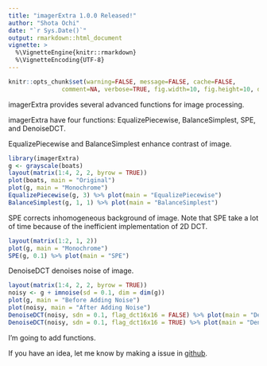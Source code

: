 ```yaml
---
title: "imagerExtra 1.0.0 Released!"
author: "Shota Ochi"
date: "`r Sys.Date()`"
output: rmarkdown::html_document
vignette: >
  %\VignetteEngine{knitr::rmarkdown}
  %\VignetteEncoding{UTF-8}
---
```


```r
knitr::opts_chunk$set(warning=FALSE, message=FALSE, cache=FALSE, 
               comment=NA, verbose=TRUE, fig.width=10, fig.height=10, dev='jpeg',dev.args=list(quality=100))
```

imagerExtra provides several advanced functions for image processing.

imagerExtra have four functions: EqualizePiecewise, BalanceSimplest, SPE, and DenoiseDCT.


EqualizePiecewise and BalanceSimplest enhance contrast of image.
```r
library(imagerExtra)
g <- grayscale(boats)
layout(matrix(1:4, 2, 2, byrow = TRUE))
plot(boats, main = "Original")
plot(g, main = "Monochrome")
EqualizePiecewise(g, 3) %>% plot(main = "EqualizePiecewise")
BalanceSimplest(g, 1, 1) %>% plot(main = "BalanceSimplest")
```


SPE corrects inhomogeneous background of image.
Note that SPE take a lot of time because of the inefficient implementation of 2D DCT.
```r
layout(matrix(1:2, 1, 2))
plot(g, main = "Monochrome")
SPE(g, 0.1) %>% plot(main = "SPE")
```


DenoiseDCT denoises noise of image.
```r
layout(matrix(1:4, 2, 2, byrow = TRUE))
noisy <- g + imnoise(sd = 0.1, dim = dim(g))
plot(g, main = "Before Adding Noise")
plot(noisy, main = "After Adding Noise")
DenoiseDCT(noisy, sdn = 0.1, flag_dct16x16 = FALSE) %>% plot(main = "Denoised (8x8)")
DenoiseDCT(noisy, sdn = 0.1, flag_dct16x16 = TRUE) %>% plot(main = "Denoised (16x16)")
```


I'm going to add functions.

If you have an idea, let me know by making a issue in [github](https://github.com/ShotaOchi/imagerExtra/issues).




